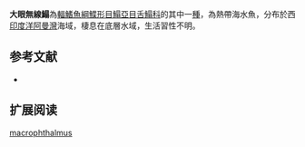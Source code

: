 {{Speciesbox
| name = 大眼無線鰨
| image = 
| image_width = 250px
| image_caption = 
| status = LC
| status_system = IUCN3.1
| genus = Symphurus
| species = macrophthalmus
| authority = [[Norman|Norman]], [[1939|1939]]
| synonyms = 
}}

'''大眼無線鰨'''為[[輻鰭魚綱|輻鰭魚綱]][[鰈形目|鰈形目]][[鰨亞目|鰨亞目]][[舌鰨科|舌鰨科]]的其中一[[種|種]]，為熱帶海水魚，分布於西[[印度洋|印度洋]][[阿曼灣|阿曼灣]]海域，棲息在底層水域，生活習性不明。
==参考文献==
*{{FishBase_species|genus=Symphurus |species=macrophthalmus  |year=2014|month=4}}

== 扩展阅读 ==
{{refbegin}}
{{wikispecies-inline|Symphurus macrophthalmus |大眼無線鰨}}
{{refend}}
{{Taxonbar|from=Q2948481}}

[[Category:無線鰨屬|macrophthalmus]]


{{魚類小作品}}